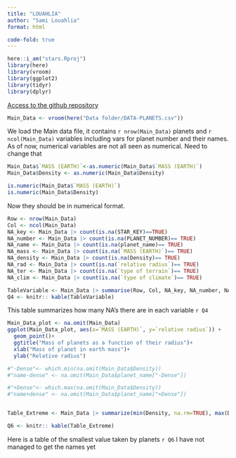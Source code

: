 ```yaml
---
title: "LOUAHLIA"
author: "Sami Louahlia"
format: html

code-fold: true
---
```


```r
here::i_am("stars.Rproj")
library(here)
library(vroom)
library(ggplot2)
library(tidyr)
library(dplyr)
```

[Access to the github repository](https://github.com/SamiLhl/stars)

```r
Main_Data <- vroom(here("Data folder/DATA-PLANETS.csv"))

```
We load the Main data file, it contains `r nrow(Main_Data)` planets and `r ncol(Main_Data)` variables including vars for planet number and their names. As of now, numerical variables are not all seen as numerical. Need to change that

```r
Main_Data$`MASS (EARTH)`<-as.numeric(Main_Data$`MASS (EARTH)`)
Main_Data$Density <- as.numeric(Main_Data$Density)

is.numeric(Main_Data$`MASS (EARTH)`)
is.numeric(Main_Data$Density)
```
Now they should be in numerical format. 

```r
Row <- nrow(Main_Data)
Col <- ncol(Main_Data)
NA_key <- Main_Data |> count(is.na(STAR_KEY)==TRUE)
NA_number <- Main_Data |> count(is.na(PLANET_NUMBER)== TRUE)
NA_name <- Main_Data |> count(is.na(planet_name)== TRUE)
NA_mass <- Main_Data |> count(is.na(`MASS (EARTH)`)== TRUE)
NA_density <- Main_Data |> count(is.na(Density)== TRUE)
NA_rad <- Main_Data |> count(is.na(`relative radius`)== TRUE) 
NA_ter <- Main_Data |> count(is.na(`type of terrain`)== TRUE)
NA_clim <- Main_Data |> count(is.na(`type of climate`)== TRUE)

TableVariable <- Main_Data |> summarise(Row, Col, NA_key, NA_number, NA_name, NA_mass, NA_density, NA_rad, NA_ter, NA_clim )
Q4 <- knitr:: kable(TableVariable)
```


This table summarizes how many NA's there are in each variable `r Q4`

```r
Main_Data_plot <- na.omit(Main_Data)
ggplot(Main_Data_plot, aes(x=`MASS (EARTH)`, y=`relative radius`)) +
  geom_point()+
  ggtitle("Mass of planets as a function of their radius")+
  xlab("Mass of planet in earth mass")+
  ylab("Relative radius")
```
```r

#"-Dense"<- which.min(na.omit(Main_Data$Density))
#"name-dense" <- na.omit(Main_Data$planet_name["-Dense"])

#"+Dense"<- which.max(na.omit(Main_Data$Density))
#"name+dense" <- na.omit(Main_Data$planet_name["+Dense"])


Table_Extreme <- Main_Data |> summarize(min(Density, na.rm=TRUE), max(Density, na.rm=TRUE), min(`MASS (EARTH)`, na.rm=TRUE), max(`MASS (EARTH)`, na.rm=TRUE), min(`relative radius`, na.rm=TRUE), max(`relative radius`, na.rm=TRUE))

Q6 <- knitr:: kable(Table_Extreme)
```
Here is a table of the smallest value taken by planets `r Q6` I have not managed to get the names yet
